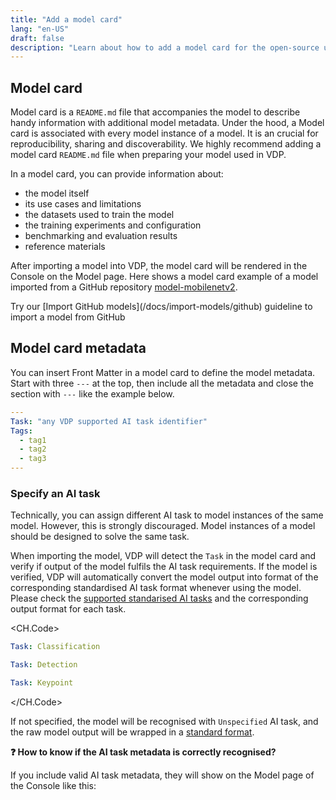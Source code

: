 ```yaml
---
title: "Add a model card"
lang: "en-US"
draft: false
description: "Learn about how to add a model card for the open-source unstructured data ETL tool VDP https://github.com/instill-ai/vdp"
---
```


## Model card

Model card is a `README.md` file that accompanies the model to describe handy information with additional model metadata. Under the hood, a Model card is associated with every model instance of a model.
It is an crucial for reproducibility, sharing and discoverability. We highly recommend adding a model card `README.md` file when preparing your model used in VDP.

In a model card, you can provide information about:

- the model itself
- its use cases and limitations
- the datasets used to train the model
- the training experiments and configuration
- benchmarking and evaluation results
- reference materials

After importing a model into VDP, the model card will be rendered in the Console on the Model page.
Here shows a model card example of a model imported from a GitHub repository [model-mobilenetv2](https://github.com/instill-ai/model-mobilenetv2).

<ZoomableImg
  src="/docs-assets/prepare-models/console-model-card.png"
  alt="Model card in VDP Console"
/>

<InfoBlock type="info" title="info">
  Try our [Import GitHub models](/docs/import-models/github) guideline to import
  a model from GitHub
</InfoBlock>

## Model card metadata

You can insert Front Matter in a model card to define the model metadata.
Start with three `---` at the top, then include all the metadata and close the section with `---` like the example below.

```yaml README.md
---
Task: "any VDP supported AI task identifier"
Tags:
  - tag1
  - tag2
  - tag3
---
```

### Specify an AI task

<InfoBlock type="tip" title="tip">
  Technically, you can assign different AI task to model instances of the same
  model. However, this is strongly discouraged. Model instances of a model
  should be designed to solve the same task.
</InfoBlock>

When importing the model, VDP will detect the `Task` in the model card and verify if output of the model fulfils the AI task requirements.
If the model is verified, VDP will automatically convert the model output into format of the corresponding standardised AI task format whenever using the model.
Please check the [supported standarised AI tasks](/docs/core-concepts/ai-task) and the corresponding output format for each task.

<CH.Code>

```yaml image-classification
Task: Classification
```

```yaml object-detection
Task: Detection
```

```yaml keypoint-detection
Task: Keypoint
```

</CH.Code>

If not specified, the model will be recognised with `Unspecified` AI task,
and the raw model output will be wrapped in a [standard format](/docs/core-concepts/ai-task#what-if-my-task-is-not-standardised-by-by-vdp-yet).

**❓ How to know if the AI task metadata is correctly recognised?**

If you include valid AI task metadata, they will show on the Model page of the Console like this:

<ZoomableImg
  src="/docs-assets/prepare-models/console-model-ai-task-label.png"
  alt="Model AI task label in VDP Console"
  width="500px"
/>
